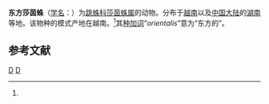 {{Speciesbox
| image = Thyene orientalis2.jpg
| image caption = 东方莎茵蛛
| genus = Thyene
| species = orientalis
| authority = Zabka, 1985<ref name='id14903'>{{cite web| url =http://www.bioinfo.cn/db05/BjdwSpecies.php?action=view&id=14903| title =东方莎茵蛛| work =《中国动物物种编目数据库》| publisher =中国科学院微生物研究所| author =中国科学院动物研究所| accessdate =2009-04-28| deadurl =yes| archiveurl =https://web.archive.org/web/20160305003109/http://www.bioinfo.cn/db05/BjdwSpecies.php?action=view&id=14903| archivedate =2016-03-05}}</ref>
}}

'''东方莎茵蛛'''（[[学名|学名]]：{{lang|la|''Thyene orientalis''}}）为[[跳蛛科|跳蛛科]][[莎茵蛛属|莎茵蛛属]]的动物。分布于[[越南|越南]]以及[[中国大陆|中国大陆]]的[[湖南|湖南]]等地。该物种的模式产地在越南。<ref name='id14903'/>其[[种加词|种加词]]“''orientalis''”意为“东方的”。

== 参考文献 ==
{{reflist}}

{{Taxonbar|from=Q1958604}}

[[Category:莎茵蛛属|D]]
[[Category:1985年描述的动物|D]]


{{蜘蛛小作品}}